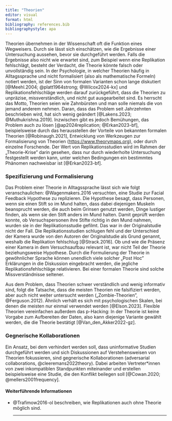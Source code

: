```yaml
---
title: "Theorien"
editor: visual
format: html
bibliography: references.bib
bibliographystyle: apa
---
```


Theorien übernehmen in der Wissenschaft oft die Funktion eines Wegweisers. Durch sie lässt sich einschätzen, wie die Ergebnisse einer Untersuchung aussehen, bevor sie durchgeführt werden. Falls die Ergebnisse also nicht wie erwartet sind, zum Beispiel wenn eine Replikation fehlschlägt, besteht der Verdacht, die Theorie könnte falsch oder unvollständig sein. In der Psychologie, in welcher Theorien häufig in Alltagssprache und nicht formalisiert (also als mathematische Formeln) notiert werden, ist der Sinn von formalen Varianten schon lange diskutiert [@Meehl.2004; @platt1964strong; @Wilcox2024-kx] und Replikationsfehlschläge werden darauf zurückgeführt, dass die Theorien zu unpräzise, missverständlich, und nicht gut ausgearbeitet sind. Es herrscht das Motto, Theorien seien wie Zahnbürsten und man solle niemals die von jemand anderem nehmen. Daran, dass das Problem seit Jahrzehnten beschrieben wird, hat sich wenig geändert [@Lakens.2023; @Muthukrishna.2019]. Inzwischen gibt es jedoch Bemühungen, das Problem auch zu lösen [@ap2024replication; @Erkan2023-bf], beispielsweise durch das herausstellen der Vorteile von bekannten formalen Theorien [@Robinaugh.2021], Entwicklung von Werkzeugen zur Formalisierung von Theorien (<https://www.theorymaps.org>), oder durch einzelne Forschende. Der Wert von Replikationsstudien wird im Rahmen der „Theorie-Krise" darin gesehen, dass nur durch wiederholte Untersuchung festgestellt werden kann, unter welchen Bedingungen ein bestimmtes Phänomen nachweisbar ist [@Erkan2023-bf].

### Spezifizierung und Formalisierung

Das Problem einer Theorie in Alltagssprache lässt sich wie folgt veranschaulichen: @Wagenmakers.2016 versuchten, eine Studie zur Facial Feedback Hypothese zu replizieren. Die Hypothese besagt, dass Personen, wenn sie einen Stift so im Mund halten, dass dabei diejenigen Muskeln beansprucht werden, die auch beim Grinsen genutzt werden, Dinge lustiger finden, als wenn sie den Stift anders im Mund halten. Damit geprüft werden konnte, ob Versuchspersonen ihre Stifte richtig in den Mund nahmen, wurden sie in der Replikationsstudie gefilmt. Das war in der Originalstudie nicht der Fall. Die Replikationsstudien schlugen fehl und der Unterschied der Kamera wurde von den Autoren der Originalstudie als Grund genannt, weshalb die Replikation fehlschlug [@Strack.2016]. Ob und wie die Präsenz einer Kamera in dem Versuchsaufbau relevant ist, war nicht Teil der Theorie beziehungsweise Hypothese. Durch die Formulierung der Theorie in gewöhnlicher Sprache können unendlich viele solcher „Post Hoc" Erklärungen in die Diskussion eingebracht werden, die jegliche Replikationsfehlschläge relativieren. Bei einer formalen Theorie sind solche Missverständnisse seltener.

Aus dem Problem, dass Theorien schwer verständlich und wenig informativ sind, folgt die Tatsache, dass die meisten Theorien nie falsifiziert werden, aber auch nicht weiter untersucht werden („Zombie-Theorien", @Ferguson.2012). Ähnlich verhält es sich mit psychologischen Skalen, bei denen die meisten nur einmal verwendet werden [@Elson.2023]. Flexible Theorien vereinfachen außerdem das p-Hacking: In der Theorie ist keine Vorgabe zum Aufbereiten der Daten, also kann diejenige Variante gewählt werden, die die Theorie bestätigt [@Van_den_Akker2022-gz].

### Gegnerische Kollaborationen

Ein Ansatz, bei dem verhindert werden soll, dass uninformative Studien durchgeführt werden und sich Diskussionen auf Verstehensweisen von Theorien fokussieren, sind gegnerische Kollaborationen (adversarial collaborations, @cleeremans2022theory). Dabei arbeiten Vertreter\*innen von zwei inkompatiblen Standpunkten miteinander und erstellen beispielsweise eine Studie, die den Konflikt beilegen soll [@Cowan.2020; @mellers2001frequency].

#### Weiterführende Informationen

-   @Trafimow2016-ol beschreiben, wie Replikationen auch ohne Theorie möglich sind.

    ------------------------------------------------------------------------
